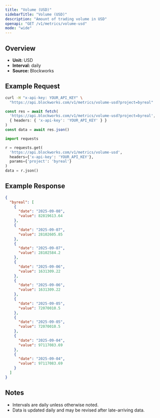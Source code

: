 ```yaml
---
title: "Volume (USD)"
sidebarTitle: "Volume (USD)"
description: "Amount of trading volume in USD"
openapi: "GET /v1/metrics/volume-usd"
mode: "wide"
---
```


## Overview

- **Unit:** USD
- **Interval:** daily
- **Source:** Blockworks

## Example Request

<CodeGroup>

```bash cURL
curl -H "x-api-key: YOUR_API_KEY" \
  "https://api.blockworks.com/v1/metrics/volume-usd?project=byreal"
```

```typescript TypeScript
const res = await fetch(
  'https://api.blockworks.com/v1/metrics/volume-usd?project=byreal',
  { headers: { 'x-api-key': 'YOUR_API_KEY' } }
)
const data = await res.json()
```

```python Python
import requests

r = requests.get(
  'https://api.blockworks.com/v1/metrics/volume-usd',
  headers={'x-api-key': 'YOUR_API_KEY'},
  params={'project': 'byreal'}
)
data = r.json()
```

</CodeGroup>

## Example Response

```json
{
  "byreal": [
    {
      "date": "2025-09-08",
      "value": 82819613.64
    },
    {
      "date": "2025-09-07",
      "value": 28102605.85
    },
    {
      "date": "2025-09-07",
      "value": 28102584.2
    },
    {
      "date": "2025-09-06",
      "value": 1631309.22
    },
    {
      "date": "2025-09-06",
      "value": 1631309.22
    },
    {
      "date": "2025-09-05",
      "value": 72070010.5
    },
    {
      "date": "2025-09-05",
      "value": 72070010.5
    },
    {
      "date": "2025-09-04",
      "value": 97117083.69
    },
    {
      "date": "2025-09-04",
      "value": 97117083.69
    }
  ]
}
```

## Notes
- Intervals are daily unless otherwise noted.
- Data is updated daily and may be revised after late-arriving data.